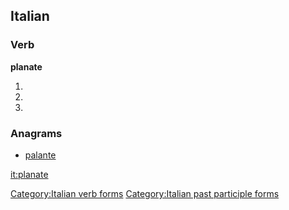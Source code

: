 ==Italian==

===Verb===
'''planate'''

# {{form of|[[second-person|Second-person]] [[plural]] [[present tense]]|planare|lang=Italian}}
# {{form of|Second-person plural [[imperative]]|planare|lang=Italian}}
# {{form of|[[feminine|Feminine]] plural|planato}}

===Anagrams===
* [[palante#Italian|palante]]

[[Category:Italian verb forms]]
[[Category:Italian past participle forms]]

[[it:planate]]